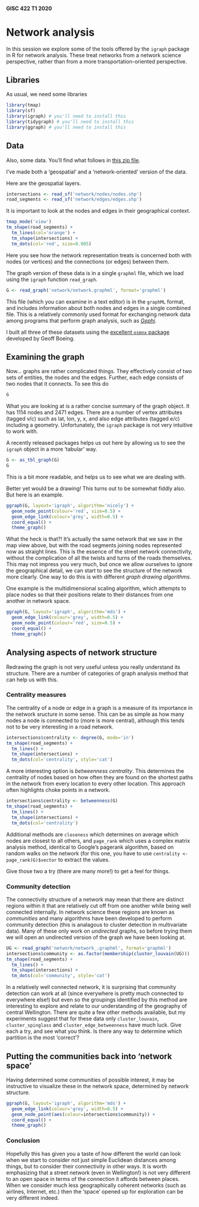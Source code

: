 #### GISC 422 T1 2020
# Network analysis
In this session we explore some of the tools offered by the `igraph` package in R for network analysis. These treat networks from a network science perspective, rather than from a more transportation-oriented perspective.

## Libraries
As usual, we need some libraries

```r
library(tmap)
library(sf)
library(igraph) # you'll need to install this
library(tidygraph) # you'll need to install this
library(ggraph) # you'll need to install this
```

## Data
Also, some data. You'll find what follows in [this zip file](week-11.zip?raw=true).

I've made both a 'geospatial' and a 'network-oriented' version of the data.

Here are the geospatial layers.

```r
intersections <- read_sf('network/nodes/nodes.shp')
road_segments <- read_sf('network/edges/edges.shp')
```

It is important to look at the nodes and edges in their geographical context.

```r
tmap_mode('view')
tm_shape(road_segments) +
  tm_lines(col='orange') +
  tm_shape(intersections) +
  tm_dots(col='red', size=0.005)
```

Here you see how the network representation treats is concerned both with nodes (or vertices) and the connections (or edges) between them.

The graph version of these data is in a single `graphml` file, which we load using the `igraph` function `read_graph`.

```r
G <- read_graph('network/network.graphml', format='graphml')
```

This file (which you can examine in a text editor) is in the `graphML` format, and includes information about both nodes and edges in a single combined file. This is a relatively commonly used format for exchanging network data among programs that perform graph analysis, such as [*Gephi*](https://gephi.org/).

I built all three of these datasets using the [excellent `osmnx`
package](https://github.com/gboeing/osmnx) developed by Geoff Boeing.

## Examining the graph
Now... graphs are rather complicated things. They effectively consist of two sets of entities, the nodes and the edges. Further, each edge consists of two nodes that it connects. To see this do

```r
G
```

What you are looking at is a rather concise summary of the graph object. It has 1114 nodes and 2471 edges. There are a number of vertex attributes (tagged v/c) such as lat, lon, y, x, and also edge attributes (tagged e/c) including a geometry. Unfortunately, the `igraph` package is not very intuitive to work with.

A recently released packages helps us out here by allowing us to see the `igraph` object in a more 'tabular' way.

```r
G <- as_tbl_graph(G)
G
```

This is a bit more readable, and helps us to see what we are dealing with.

Better yet would be a drawing! This turns out to be somewhat fiddly also. But here is an example.

```r
ggraph(G, layout='igraph', algorithm='nicely') +
  geom_node_point(colour='red', size=0.5) +
  geom_edge_link(colour='grey', width=0.5) +
  coord_equal() +
  theme_graph()
```

What the heck is that?! It's actually the same network that we saw in the map view above, but with the road segments joining nodes represented now as straight lines. This is the essence of the street network connectivity, without the complication of all the twists and turns of the roads themselves. This may not impress you very much, but once we allow ourselves to ignore the geographical detail, we can start to see the structure of the network more clearly. One way to do this is with different *graph drawing algorithms*.

One example is the multidimensional scaling algorithm, which attempts to place nodes so that their positions relate to their distances from one another in network space.

```r
ggraph(G, layout='igraph', algorithm='mds') +
  geom_edge_link(colour='grey', width=0.5) +
  geom_node_point(colour='red', size=0.5) +
  coord_equal() +
  theme_graph()
```

## Analysing aspects of network structure
Redrawing the graph is not very useful unless you really understand its structure. There are a number of categories of graph analysis method that can help us with this.

### Centrality measures
The centrality of a node or edge in a graph is a measure of its importance in the network sructure in some sense. This can be as simple as how many nodes a node is connected to (more is more central), although this tends not to be very interesting in a road network.

```r
intersections$centrality <- degree(G, mode='in')
tm_shape(road_segments) +
  tm_lines() +
  tm_shape(intersections) +
  tm_dots(col='centrality', style='cat')
```

A more interesting option is *betweenness centrality*. This determines the centrality of nodes based on how often they are found on the shortest paths in the network from every location to every other location. This approach often highlights choke points in a network.

```r
intersections$centrality <- betweenness(G)
tm_shape(road_segments) +
  tm_lines() +
  tm_shape(intersections) +
  tm_dots(col='centrality')
```

Additional methods are `closeness` which determines on average which nodes are closest to all others, and `page_rank` which uses a complex matrix analysis method, identical to Google's pagerank algorithm, based on random walks on the network (for this one, you have to use `centrality <- page_rank(G)$vector` to extract the values.

Give those two a try (there are many more!) to get a feel for things.

### Community detection
The connectivity structure of a network may mean that there are distinct regions within it that are relatively cut off from one another while being well connected internally. In network science these regions are known as *communities* and many algorithms have been developed to perform community detection (this is analagous to cluster detection in multivariate data). Many of these only work on *undirected* graphs, so before trying them we will open an undirected version of the graph we have been looking at.

```r
UG <- read_graph('network/network_.graphml', format='graphml')
intersections$community <- as.factor(membership(cluster_louvain(UG)))
tm_shape(road_segments) +
  tm_lines() +
  tm_shape(intersections) +
  tm_dots(col='community', style='cat')
```

In a relatively well connected network, it is surprising that community detection can work at all (since everywhere is pretty much connected to everywhere else!) but even so the groupings identified by this method are interesting to explore and relate to our understanding of the geography of central Wellington. There are quite a few other methods available, but my experiments suggest that for these data only `cluster_louvain`, `cluster_spinglass` and `cluster_edge_betweenness` have much luck. Give each a try, and see what you think. Is there any way to determine which partition is the most 'correct'?

## Putting the communities back into 'network space'
Having determined some communities of possible interest, it may be instructive to visualize these in the network space, determined by network structure.

```r
ggraph(G, layout='igraph', algorithm='mds') +
  geom_edge_link(colour='grey', width=0.5) +
  geom_node_point(aes(colour=intersections$community)) +
  coord_equal() +
  theme_graph()
```

### Conclusion
Hopefully this has given you a taste of how different the world can look when we start to consider not just simple Euclidean distances among things, but to consider their connectivity in other ways. It is worth emphasizing that a street network (even in Wellington!) is not very different to an open space in terms of the connection it affords between places. When we consider much less geographically coherent networks (such as airlines, Internet, etc.) then the 'space' opened up for exploration can be very different indeed.
